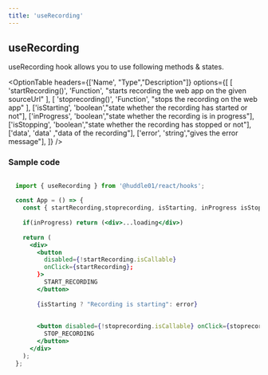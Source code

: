 ```yaml
---
title: 'useRecording'
---
```



## useRecording

useRecording hook allows you to use following methods & states.


<OptionTable
  headers={['Name', "Type","Description"]}
  options={[
    [
      'startRecording()',
      'Function',
      "starts recording the web app on the given sourceUrl"
    ],
    [
      'stoprecording()',
      'Function',
      "stops the recording on the web app"
    ],
    ['isStarting', 'boolean',"state whether the recording has started or not"],
    ['inProgress', 'boolean',"state whether the recording is in progress"],
    ['isStopping', 'boolean',"state whether the recording has stopped or not"],
    ['data', 'data' ,"data of the recording"],
    ['error', 'string',"gives the error message"],
  ]} 
/>


### Sample code


```jsx

  import { useRecording } from '@huddle01/react/hooks';
  
  const App = () => {
    const { startRecording,stoprecording, isStarting, inProgress isStopping, error } = useRecording();
 
    if(inProgress) return (<div>...loading</div>)
  
    return (
      <div>
        <button 
          disabled={!startRecording.isCallable} 
          onClick={startRecording};
        }>
          START_RECORDING
        </button>
 
        {isStarting ? "Recording is starting": error} 
 
 
        <button disabled={!stoprecording.isCallable} onClick={stoprecording}>
          STOP_RECORDING
        </button>
      </div>
    );
  };
 
 


```